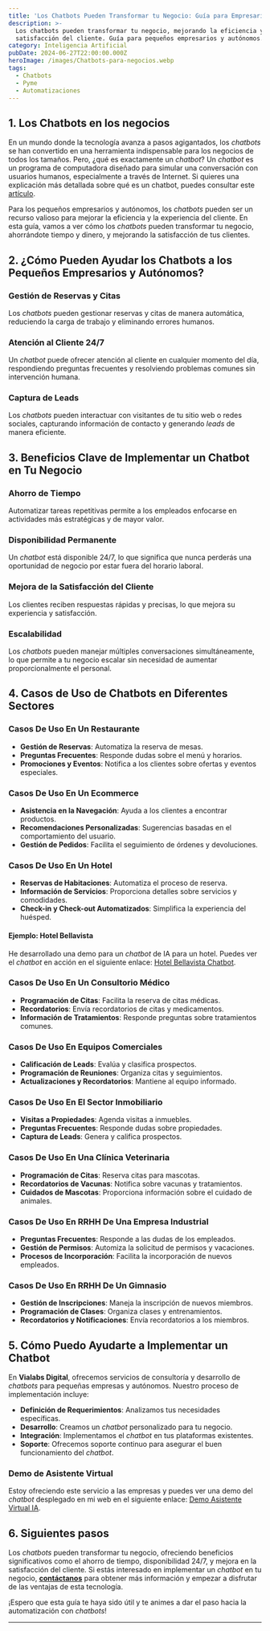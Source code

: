 ```yaml
---
title: 'Los Chatbots Pueden Transformar tu Negocio: Guía para Empresarios y Autónomos'
description: >-
  Los chatbots pueden transformar tu negocio, mejorando la eficiencia y la
  satisfacción del cliente. Guía para pequeños empresarios y autónomos.
category: Inteligencia Artificial
pubDate: 2024-06-27T22:00:00.000Z
heroImage: /images/Chatbots-para-negocios.webp
tags:
  - Chatbots
  - Pyme
  - Automatizaciones
---
```


## 1. Los Chatbots en los negocios

En un mundo donde la tecnología avanza a pasos agigantados, los *chatbots* se han convertido en una herramienta indispensable para los negocios de todos los tamaños. Pero, ¿qué es exactamente un *chatbot*? Un *chatbot* es un programa de computadora diseñado para simular una conversación con usuarios humanos, especialmente a través de Internet. Si quieres una explicación más detallada sobre qué es un chatbot, puedes consultar este [artículo](https://mindfulml.vialabsdigital.com/post/chatbot-vs-asistente_virtual).

Para los pequeños empresarios y autónomos, los *chatbots* pueden ser un recurso valioso para mejorar la eficiencia y la experiencia del cliente. En esta guía, vamos a ver cómo los *chatbots* pueden transformar tu negocio, ahorrándote tiempo y dinero, y mejorando la satisfacción de tus clientes.

## 2. ¿Cómo Pueden Ayudar los Chatbots a los Pequeños Empresarios y Autónomos?

### Gestión de Reservas y Citas

Los *chatbots* pueden gestionar reservas y citas de manera automática, reduciendo la carga de trabajo y eliminando errores humanos.

### Atención al Cliente 24/7

Un *chatbot* puede ofrecer atención al cliente en cualquier momento del día, respondiendo preguntas frecuentes y resolviendo problemas comunes sin intervención humana.

### Captura de Leads

Los *chatbots* pueden interactuar con visitantes de tu sitio web o redes sociales, capturando información de contacto y generando *leads* de manera eficiente.

## 3. Beneficios Clave de Implementar un Chatbot en Tu Negocio

### Ahorro de Tiempo

Automatizar tareas repetitivas permite a los empleados enfocarse en actividades más estratégicas y de mayor valor.

### Disponibilidad Permanente

Un *chatbot* está disponible 24/7, lo que significa que nunca perderás una oportunidad de negocio por estar fuera del horario laboral.

### Mejora de la Satisfacción del Cliente

Los clientes reciben respuestas rápidas y precisas, lo que mejora su experiencia y satisfacción.

### Escalabilidad

Los *chatbots* pueden manejar múltiples conversaciones simultáneamente, lo que permite a tu negocio escalar sin necesidad de aumentar proporcionalmente el personal.

## 4. Casos de Uso de Chatbots en Diferentes Sectores

### Casos De Uso En Un Restaurante

* **Gestión de Reservas**: Automatiza la reserva de mesas.
* **Preguntas Frecuentes**: Responde dudas sobre el menú y horarios.
* **Promociones y Eventos**: Notifica a los clientes sobre ofertas y eventos especiales.

### Casos De Uso En Un Ecommerce

* **Asistencia en la Navegación**: Ayuda a los clientes a encontrar productos.
* **Recomendaciones Personalizadas**: Sugerencias basadas en el comportamiento del usuario.
* **Gestión de Pedidos**: Facilita el seguimiento de órdenes y devoluciones.

### Casos De Uso En Un Hotel

* **Reservas de Habitaciones**: Automatiza el proceso de reserva.
* **Información de Servicios**: Proporciona detalles sobre servicios y comodidades.
* **Check-in y Check-out Automatizados**: Simplifica la experiencia del huésped.

#### Ejemplo: Hotel Bellavista

He desarrollado una demo para un *chatbot* de IA para un hotel. Puedes ver el *chatbot* en acción en el siguiente enlace: [Hotel Bellavista Chatbot](https://mediafiles.botpress.cloud/1648cd3d-bf1e-4fd6-9755-35b830f7e5ba/webchat/bot.html).

### Casos De Uso En Un Consultorio Médico

* **Programación de Citas**: Facilita la reserva de citas médicas.
* **Recordatorios**: Envía recordatorios de citas y medicamentos.
* **Información de Tratamientos**: Responde preguntas sobre tratamientos comunes.

### Casos De Uso En Equipos Comerciales

* **Calificación de Leads**: Evalúa y clasifica prospectos.
* **Programación de Reuniones**: Organiza citas y seguimientos.
* **Actualizaciones y Recordatorios**: Mantiene al equipo informado.

### Casos De Uso En El Sector Inmobiliario

* **Visitas a Propiedades**: Agenda visitas a inmuebles.
* **Preguntas Frecuentes**: Responde dudas sobre propiedades.
* **Captura de Leads**: Genera y califica prospectos.

### Casos De Uso En Una Clínica Veterinaria

* **Programación de Citas**: Reserva citas para mascotas.
* **Recordatorios de Vacunas**: Notifica sobre vacunas y tratamientos.
* **Cuidados de Mascotas**: Proporciona información sobre el cuidado de animales.

### Casos De Uso En RRHH De Una Empresa Industrial

* **Preguntas Frecuentes**: Responde a las dudas de los empleados.
* **Gestión de Permisos**: Automiza la solicitud de permisos y vacaciones.
* **Procesos de Incorporación**: Facilita la incorporación de nuevos empleados.

### Casos De Uso En RRHH De Un Gimnasio

* **Gestión de Inscripciones**: Maneja la inscripción de nuevos miembros.
* **Programación de Clases**: Organiza clases y entrenamientos.
* **Recordatorios y Notificaciones**: Envía recordatorios a los miembros.

## 5. Cómo Puedo Ayudarte a Implementar un Chatbot

En **Vialabs Digital**, ofrecemos servicios de consultoría y desarrollo de *chatbots* para pequeñas empresas y autónomos. Nuestro proceso de implementación incluye:

* **Definición de Requerimientos**: Analizamos tus necesidades específicas.
* **Desarrollo**: Creamos un *chatbot* personalizado para tu negocio.
* **Integración**: Implementamos el *chatbot* en tus plataformas existentes.
* **Soporte**: Ofrecemos soporte continuo para asegurar el buen funcionamiento del *chatbot*.

### Demo de Asistente Virtual

Estoy ofreciendo este servicio a las empresas y puedes ver una demo del *chatbot* desplegado en mi web en el siguiente enlace: [Demo Asistente Virtual IA](https://vialabsdigital.com/demo-asistente-virtual-ia-para-empresas/).

## 6. Siguientes pasos

Los *chatbots* pueden transformar tu negocio, ofreciendo beneficios significativos como el ahorro de tiempo, disponibilidad 24/7, y mejora en la satisfacción del cliente. Si estás interesado en implementar un *chatbot* en tu negocio, **[contáctanos](https://vialabsdigital.com/contacto/ "Desarrollo de Chatbots y Agentes IA para empresas")** para obtener más información y empezar a disfrutar de las ventajas de esta tecnología.

¡Espero que esta guía te haya sido útil y te animes a dar el paso hacia la automatización con *chatbots*!

***
